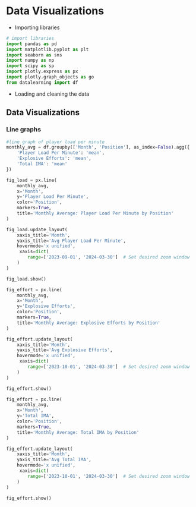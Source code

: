 # Data Visualizations

* Importing libraries
```python
# import libraries
import pandas as pd
import matplotlib.pyplot as plt
import seaborn as sns
import numpy as np
import scipy as sp
import plotly.express as px
import plotly.graph_objects as go
from datalearning import df
```

* Loading and cleaning the data

## Data Visualizations

### Line graphs
```python
#line graph of player load per minute 
monthly_avg = df.groupby(['Month', 'Position'], as_index=False).agg({
    'Player Load Per Minute': 'mean',
    'Explosive Efforts': 'mean',
    'Total IMA': 'mean'
})

fig_load = px.line(
    monthly_avg,
    x='Month',
    y='Player Load Per Minute',
    color='Position',
    markers=True,
    title='Monthly Average: Player Load Per Minute by Position'
)

fig_load.update_layout(
    xaxis_title='Month',
    yaxis_title='Avg Player Load Per Minute',
    hovermode='x unified',
     xaxis=dict(
        range=['2023-09-01', '2024-03-30']  # Set desired zoom window
    )
)

fig_load.show()

```
```python
fig_effort = px.line(
    monthly_avg,
    x='Month',
    y='Explosive Efforts',
    color='Position',
    markers=True,
    title='Monthly Average: Explosive Efforts by Position'
)

fig_effort.update_layout(
    xaxis_title='Month',
    yaxis_title='Avg Explosive Efforts',
    hovermode='x unified',
     xaxis=dict(
        range=['2023-10-01', '2024-03-30']  # Set desired zoom window
    )
)

fig_effort.show()

```
```python

fig_effort = px.line(
    monthly_avg,
    x='Month',
    y='Total IMA',
    color='Position',
    markers=True,
    title='Monthly Average: Total IMA by Position'
)

fig_effort.update_layout(
    xaxis_title='Month',
    yaxis_title='Avg Total IMA',
    hovermode='x unified',
     xaxis=dict(
        range=['2023-10-01', '2024-03-30']  # Set desired zoom window
    )
)

fig_effort.show()
```
